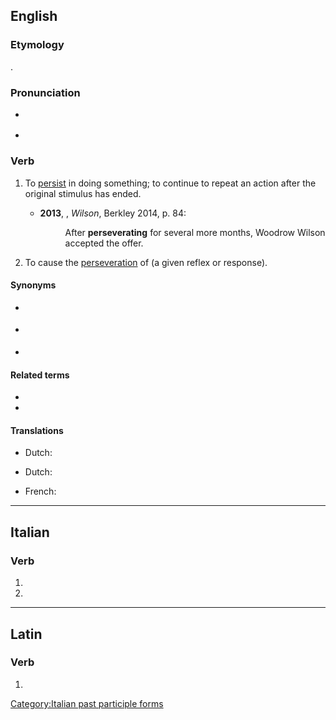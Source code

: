 ==English==

===Etymology===
{{back-formation|en|perseveration}}.

===Pronunciation===
* {{a|UK}} {{IPA|en|/pəːˈsɛvəɹeɪt/}}
* {{a|US}} {{IPA|en|/pɚˈsɛvəˌɹeɪt/}}

===Verb===
{{en-verb}}

# {{lb|en|instransitive|chiefly|_|psychology}} To [[persist]] in doing something; to continue to repeat an action after the original stimulus has ended.
#* '''2013''', {{w|A Scott Berg}}, ''Wilson'', Berkley 2014, p. 84:
#*: After '''perseverating''' for several more months, Woodrow Wilson accepted the offer.
# {{lb|en|transitive|psychology}} To cause the [[perseveration]] of (a given reflex or response).

====Synonyms====
* {{l|en|obsesses}} {{qualifier|excess attention or obsession}}
* {{l|en|keep on}} {{qualifier|to repeat}}
* {{l|en|harp}} {{qualifier|to repeat; verb}}

====Related terms====
* {{l|en|perseveration}}
* {{l|en|perseveratory}}

====Translations====
{{trans-top|behaviour of exclusive and lasting obsession to a detail others consider minor}}
* Dutch: {{t+|nl|volharden}} {{t+|nl|volhouden}}
{{trans-mid}}
{{trans-bottom}}

{{trans-top|to repeat or continue a pattern}}
* Dutch: {{t|nl|steeds weerkeren}}
{{trans-mid}}
{{trans-bottom}}

{{checktrans-top}}
* French: {{t+check|fr|persévérer}}
{{trans-mid}}
{{trans-bottom}}

----

==Italian==

===Verb===
{{head|it|verb form}}

# {{inflection of|it|perseverare||2|p|pres|indc|;|2|p|impr}}
# {{feminine plural of|it|perseverato}}

[[Category:Italian past participle forms]]

----

==Latin==

===Verb===
{{la-verb-form|persevērāte}}

# {{inflection of|la|persevērō||2|p|pres|actv|impr}}